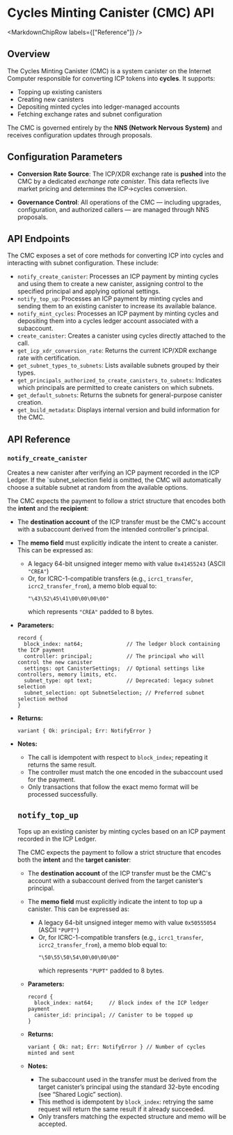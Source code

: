 
# Cycles Minting Canister (CMC) API

<MarkdownChipRow labels={["Reference"]} />

## Overview

The Cycles Minting Canister (CMC) is a system canister on the Internet Computer responsible for converting ICP tokens into **cycles**. It supports:

- Topping up existing canisters
- Creating new canisters
- Depositing minted cycles into ledger-managed accounts
- Fetching exchange rates and subnet configuration

The CMC is governed entirely by the **NNS (Network Nervous System)** and receives configuration updates through proposals.

## Configuration Parameters

- **Conversion Rate Source**: The ICP/XDR exchange rate is **pushed** into the CMC by a dedicated *exchange rate canister*. This data reflects live market pricing and determines the ICP→cycles conversion.

- **Governance Control**: All operations of the CMC — including upgrades, configuration, and authorized callers — are managed through NNS proposals.


## API Endpoints

The CMC exposes a set of core methods for converting ICP into cycles and interacting with subnet configuration. These include:

- `notify_create_canister`: Processes an ICP payment by minting cycles and using them to create a new canister, assigning control to the specified principal and applying optional settings.
- `notify_top_up`: Processes an ICP payment by minting cycles and sending them to an existing canister to increase its available balance.
- `notify_mint_cycles`: Processes an ICP payment by minting cycles and depositing them into a cycles ledger account associated with a subaccount.
- `create_canister`: Creates a canister using cycles directly attached to the call.
- `get_icp_xdr_conversion_rate`: Returns the current ICP/XDR exchange rate with certification.
- `get_subnet_types_to_subnets`: Lists available subnets grouped by their types.
- `get_principals_authorized_to_create_canisters_to_subnets`: Indicates which principals are permitted to create canisters on which subnets.
- `get_default_subnets`: Returns the subnets for general-purpose canister creation.
- `get_build_metadata`: Displays internal version and build information for the CMC.


## API Reference

### `notify_create_canister`

Creates a new canister after verifying an ICP payment recorded in the ICP Ledger.
If the `subnet_selection field is omitted, the CMC will automatically choose a suitable subnet at random from the available options.

The CMC expects the payment to follow a strict structure that encodes both the **intent** and the **recipient**:

- The **destination account** of the ICP transfer must be the CMC's account with a subaccount derived from the intended controller's principal.
- The **memo field** must explicitly indicate the intent to create a canister. This can be expressed as:
  - A legacy 64-bit unsigned integer memo with value `0x41455243` (ASCII `"CREA"`)
  - Or, for ICRC-1-compatible transfers (e.g., `icrc1_transfer`, `icrc2_transfer_from`), a memo blob equal to:
    ```candid
    "\43\52\45\41\00\00\00\00"
    ```
    which represents `"CREA"` padded to 8 bytes.

- **Parameters:**
  ```candid
  record {
    block_index: nat64;              // The ledger block containing the ICP payment
    controller: principal;           // The principal who will control the new canister
    settings: opt CanisterSettings;  // Optional settings like controllers, memory limits, etc.
    subnet_type: opt text;           // Deprecated: legacy subnet selection
    subnet_selection: opt SubnetSelection; // Preferred subnet selection method
  }
  ```

- **Returns:**
  ```candid
  variant { Ok: principal; Err: NotifyError }
  ```

- **Notes:**
  - The call is idempotent with respect to `block_index`; repeating it returns the same result.
  - The controller must match the one encoded in the subaccount used for the payment.
  - Only transactions that follow the exact memo format will be processed successfully.


  ## `notify_top_up`

  Tops up an existing canister by minting cycles based on an ICP payment recorded in the ICP Ledger.

  The CMC expects the payment to follow a strict structure that encodes both the **intent** and the **target canister**:

  - The **destination account** of the ICP transfer must be the CMC's account with a subaccount derived from the target canister’s principal.
  - The **memo field** must explicitly indicate the intent to top up a canister. This can be expressed as:
    - A legacy 64-bit unsigned integer memo with value `0x50555054` (ASCII `"PUPT"`)
    - Or, for ICRC-1-compatible transfers (e.g., `icrc1_transfer`, `icrc2_transfer_from`), a memo blob equal to:
      ```candid
      "\50\55\50\54\00\00\00\00"
      ```
      which represents `"PUPT"` padded to 8 bytes.

  - **Parameters:**
    ```candid
    record {
      block_index: nat64;     // Block index of the ICP ledger payment
      canister_id: principal; // Canister to be topped up
    }
    ```

  - **Returns:**
    ```candid
    variant { Ok: nat; Err: NotifyError } // Number of cycles minted and sent
    ```

  - **Notes:**
    - The subaccount used in the transfer must be derived from the target canister’s principal using the standard 32-byte encoding (see “Shared Logic” section).
    - This method is idempotent by `block_index`: retrying the same request will return the same result if it already succeeded.
    - Only transfers matching the expected structure and memo will be accepted.
